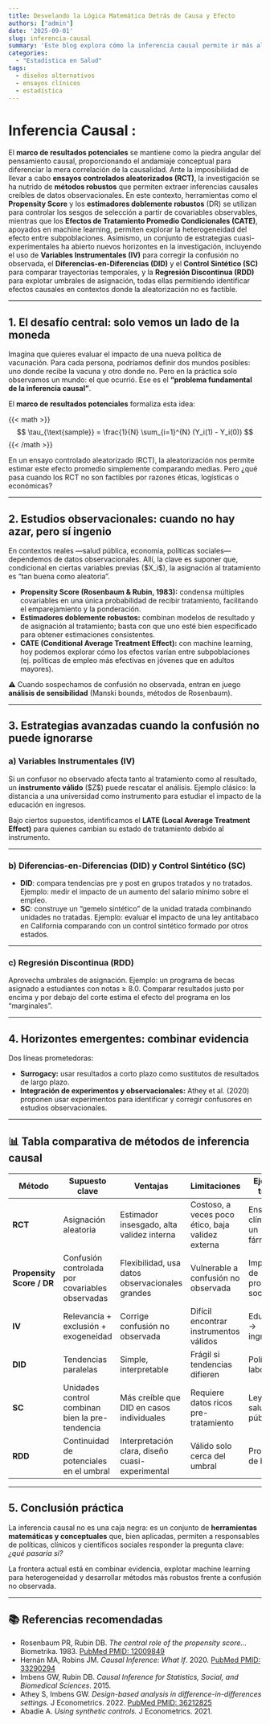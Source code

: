 ```yaml
---
title: Desvelando la Lógica Matemática Detrás de Causa y Efecto
authors: ["admin"]
date: '2025-09-01'
slug: inferencia-causal
summary: 'Este blog explora cómo la inferencia causal permite ir más allá de la correlación, aplicando "principios metodológicos" para analizar datos observacionales en salud pública. A partir del desafío de la ausencia del contrafactual, se presentan herramientas avanzadas como el Propensity Score, Diferencias-en-Diferencias y Variables Instrumentales. El enfoque es riguroso, práctico y dirigido a profesionales que buscan complementar la evidencia de los ensayos clínicos.'
categories:
  - "Estadística en Salud"
tags:
  - diseños alternativos
  - ensayos clínicos
  - estadística
---
```


# Inferencia Causal :

El **marco de resultados potenciales** se mantiene como la piedra angular del pensamiento causal, proporcionando el andamiaje conceptual para diferenciar la mera correlación de la causalidad. Ante la imposibilidad de llevar a cabo **ensayos controlados aleatorizados (RCT)**, la investigación se ha nutrido de **métodos robustos** que permiten extraer inferencias causales creíbles de datos observacionales. En este contexto, herramientas como el **Propensity Score** y los **estimadores doblemente robustos** (DR) se utilizan para controlar los sesgos de selección a partir de covariables observables, mientras que los **Efectos de Tratamiento Promedio Condicionales (CATE)**, apoyados en machine learning, permiten explorar la heterogeneidad del efecto entre subpoblaciones. Asimismo, un conjunto de estrategias cuasi-experimentales ha abierto nuevos horizontes en la investigación, incluyendo el uso de **Variables Instrumentales (IV)** para corregir la confusión no observada, el **Diferencias-en-Diferencias (DID)** y el **Control Sintético (SC)** para comparar trayectorias temporales, y la **Regresión Discontinua (RDD)** para explotar umbrales de asignación, todas ellas permitiendo identificar efectos causales en contextos donde la aleatorización no es factible.

------------------------------------------------------------------------

## 1. El desafío central: solo vemos un lado de la moneda

Imagina que quieres evaluar el impacto de una nueva política de vacunación. Para cada persona, podríamos definir dos mundos posibles: uno donde recibe la vacuna y otro donde no. Pero en la práctica solo observamos un mundo: el que ocurrió. Ese es el **“problema fundamental de la inferencia causal”**.


El **marco de resultados potenciales** formaliza esta idea:


{{< math >}}
$$
\tau_{\text{sample}} = \frac{1}{N} \sum_{i=1}^{N} (Y_i(1) - Y_i(0))
$$
{{< /math >}}


En un ensayo controlado aleatorizado (RCT), la aleatorización nos permite estimar este efecto promedio simplemente comparando medias. Pero ¿qué pasa cuando los RCT no son factibles por razones éticas, logísticas o económicas?

------------------------------------------------------------------------

## 2. Estudios observacionales: cuando no hay azar, pero sí ingenio

En contextos reales —salud pública, economía, políticas sociales— dependemos de datos observacionales. Allí, la clave es suponer que, condicional en ciertas variables previas (\$X_i\$), la asignación al tratamiento es “tan buena como aleatoria”.

-   **Propensity Score (Rosenbaum & Rubin, 1983):** condensa múltiples covariables en una única probabilidad de recibir tratamiento, facilitando el emparejamiento y la ponderación.
-   **Estimadores doblemente robustos:** combinan modelos de resultado y de asignación al tratamiento; basta con que uno esté bien especificado para obtener estimaciones consistentes.
-   **CATE (Conditional Average Treatment Effect):** con machine learning, hoy podemos explorar cómo los efectos varían entre subpoblaciones (ej. políticas de empleo más efectivas en jóvenes que en adultos mayores).

⚠️ Cuando sospechamos de confusión no observada, entran en juego **análisis de sensibilidad** (Manski bounds, métodos de Rosenbaum).

------------------------------------------------------------------------

## 3. Estrategias avanzadas cuando la confusión no puede ignorarse

### a) Variables Instrumentales (IV)

Si un confusor no observado afecta tanto al tratamiento como al resultado, un **instrumento válido** (\$Z\$) puede rescatar el análisis. Ejemplo clásico: la distancia a una universidad como instrumento para estudiar el impacto de la educación en ingresos.

Bajo ciertos supuestos, identificamos el **LATE (Local Average Treatment Effect)** para quienes cambian su estado de tratamiento debido al instrumento.

------------------------------------------------------------------------

### b) Diferencias-en-Diferencias (DID) y Control Sintético (SC)

-   **DID**: compara tendencias pre y post en grupos tratados y no tratados. Ejemplo: medir el impacto de un aumento del salario mínimo sobre el empleo.
-   **SC**: construye un “gemelo sintético” de la unidad tratada combinando unidades no tratadas. Ejemplo: evaluar el impacto de una ley antitabaco en California comparando con un control sintético formado por otros estados.

------------------------------------------------------------------------

### c) Regresión Discontinua (RDD)

Aprovecha umbrales de asignación. Ejemplo: un programa de becas asignado a estudiantes con notas ≥ 8.0. Comparar resultados justo por encima y por debajo del corte estima el efecto del programa en los “marginales”.

------------------------------------------------------------------------

## 4. Horizontes emergentes: combinar evidencia

Dos líneas prometedoras:

-   **Surrogacy:** usar resultados a corto plazo como sustitutos de resultados de largo plazo.
-   **Integración de experimentos y observacionales:** Athey et al. (2020) proponen usar experimentos para identificar y corregir confusores en estudios observacionales.

------------------------------------------------------------------------

## 📊 Tabla comparativa de métodos de inferencia causal

| Método | Supuesto clave | Ventajas | Limitaciones | Ejemplo típico |
|---------------|---------------|---------------|---------------|---------------|
| **RCT** | Asignación aleatoria | Estimador insesgado, alta validez interna | Costoso, a veces poco ético, baja validez externa | Ensayo clínico de un fármaco |
| **Propensity Score / DR** | Confusión controlada por covariables observadas | Flexibilidad, usa datos observacionales grandes | Vulnerable a confusión no observada | Impacto de programas sociales |
| **IV** | Relevancia + exclusión + exogeneidad | Corrige confusión no observada | Difícil encontrar instrumentos válidos | Educación → ingresos |
| **DID** | Tendencias paralelas | Simple, interpretable | Frágil si tendencias difieren | Políticas laborales |
| **SC** | Unidades control combinan bien la pre-tendencia | Más creíble que DID en casos individuales | Requiere datos ricos pre-tratamiento | Leyes de salud pública |
| **RDD** | Continuidad de potenciales en el umbral | Interpretación clara, diseño cuasi-experimental | Válido solo cerca del umbral | Programas de becas |

------------------------------------------------------------------------

## 5. Conclusión práctica

La inferencia causal no es una caja negra: es un conjunto de **herramientas matemáticas y conceptuales** que, bien aplicadas, permiten a responsables de políticas, clínicos y científicos sociales responder la pregunta clave: *¿qué pasaría si?*

La frontera actual está en combinar evidencia, explotar machine learning para heterogeneidad y desarrollar métodos más robustos frente a confusión no observada.

------------------------------------------------------------------------

## 📚 Referencias recomendadas

-   Rosenbaum PR, Rubin DB. *The central role of the propensity score…* Biometrika. 1983. [PubMed PMID: 12009849](https://pubmed.ncbi.nlm.nih.gov/12009849/)
-   Hernán MA, Robins JM. *Causal Inference: What If*. 2020. [PubMed PMID: 33290294](https://pubmed.ncbi.nlm.nih.gov/33290294/)
-   Imbens GW, Rubin DB. *Causal Inference for Statistics, Social, and Biomedical Sciences*. 2015.
-   Athey S, Imbens GW. *Design-based analysis in difference-in-differences settings.* J Econometrics. 2022. [PubMed PMID: 36212825](https://pubmed.ncbi.nlm.nih.gov/36212825/)
-   Abadie A. *Using synthetic controls.* J Econometrics. 2021.
